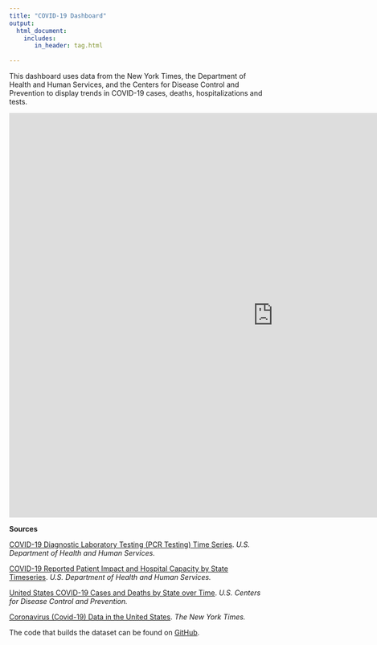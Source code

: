 ```yaml
---
title: "COVID-19 Dashboard"
output:
  html_document:
    includes:
       in_header: tag.html
  
---
```


This dashboard uses data from the New York Times, the Department of Health and Human Services, and the Centers for Disease Control and Prevention to display trends in COVID-19 cases, deaths, hospitalizations and tests.


<iframe src="https://public.tableau.com/views/COVIDDashboard-Public/NationalOverview?:showVizHome=no&amp;:embed=true" scrolling="no"
 width="1050" height="805" frameBorder = "0"></iframe>
 
**Sources**


[COVID-19 Diagnostic Laboratory Testing (PCR Testing) Time Series](https://healthdata.gov/dataset/COVID-19-Diagnostic-Laboratory-Testing-PCR-Testing/j8mb-icvb). *U.S. Department of Health and Human Services.*

[COVID-19 Reported Patient Impact and Hospital Capacity by State Timeseries](https://healthdata.gov/Hospital/COVID-19-Reported-Patient-Impact-and-Hospital-Capa/g62h-syeh). *U.S. Department of Health and Human Services.*

[United States COVID-19 Cases and Deaths by State over Time](https://data.cdc.gov/Case-Surveillance/United-States-COVID-19-Cases-and-Deaths-by-State-o/9mfq-cb36). *U.S. Centers for Disease Control and Prevention.*

[Coronavirus (Covid-19) Data in the United States](https://github.com/nytimes/covid-19-data/blob/master/us-counties.csv). *The New York Times.*


The code that builds the dataset can be found on [GitHub](https://github.com/ckelly17/Coronavirus-Dashboard).
